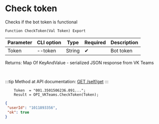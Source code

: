 ﻿---
sidebar_position: 1
---


# Check token
 Checks if the bot token is functional



`Function CheckToken(Val Token) Export`

  | Parameter | CLI option | Type | Required | Description |
  |-|-|-|-|-|
  | Token | --token | String | &#x2714; | Bot token |

  
  Returns:  Map Of KeyAndValue - serialized JSON response from VK Teams

<br/>

:::tip
Method at API documentation: [GET /self/get](https://teams.vk.com/botapi/#/self/get_self_get)
:::
<br/>


```bsl title="Code example"
    Token  = "001.3501506236.091...";
    Result = OPI_VKTeams.CheckToken(Token);
```
 



```json title="Result"
{
 "userId": "1011893356",
 "ok": true
}
```

